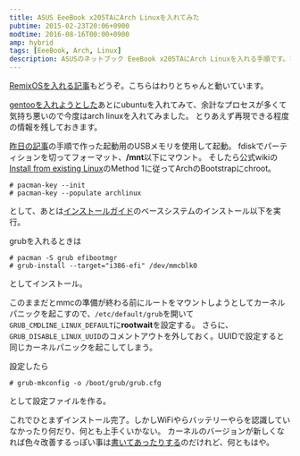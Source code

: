```yaml
---
title: ASUS EeeBook x205TAにArch Linuxを入れてみた
pubtime: 2015-02-23T20:06+0900
modtime: 2016-08-16T00:00+0900
amp: hybrid
tags: [EeeBook, Arch, Linux]
description: ASUSのネットブック EeeBook x205TAにArch Linuxを入れる手順です。ひとまずインストールが成功するまで書いてありますが、ドライバ回りはわりとトラブルが山積しています…。
---
```


<PS date="2016-08-16" level={1}>

<a href="/blog/2016/08/remixos-install-into-asus-x205ta">RemixOSを入れる記事</a>もどうぞ。こちらはわりとちゃんと動いています。

</PS>

[gentooを入れようとした](/blog/2015/02/gentoo-into-eeebook)あとにubuntuを入れてみて、余計なプロセスが多くて気持ち悪いので今度はarch linuxを入れてみました。
とりあえず再現できる程度の情報を残しておきます。

[昨日の記事](/blog/2015/02/gentoo-into-eeebook)の手順で作った起動用のUSBメモリを使用して起動。
fdiskでパーティションを切ってフォーマット、**/mnt**以下にマウント。
そしたら公式wikiの[Install from existing Linux](https://wiki.archlinux.org/index.php/Install_from_existing_Linux)のMethod 1に従ってArchのBootstrapにchroot。

```
# pacman-key --init
# pacman-key --populate archlinux
```
として、あとは[インストールガイド](https://wiki.archlinux.org/index.php/Installation_Guide_%%28日本語%%29)のベースシステムのインストール以下を実行。

grubを入れるときは
```
# pacman -S grub efibootmgr
# grub-install --target="i386-efi" /dev/mmcblk0
```
としてインストール。

このままだとmmcの準備が終わる前にルートをマウントしようとしてカーネルパニックを起こすので、`/etc/default/grub`を開いて`GRUB_CMDLINE_LINUX_DEFAULT`に**rootwait**を設定する。
さらに、`GRUB_DISABLE_LINUX_UUID`のコメントアウトを外しておく。UUIDで設定すると同じカーネルパニックを起こしてしまう。

設定したら
```
# grub-mkconfig -o /boot/grub/grub.cfg
```
として設定ファイルを作る。

これでひとまずインストール完了。しかしWiFiやらバッテリーやらを認識していなかったり何だり、何とも上手くいかない。
カーネルのバージョンが新しくなれば色々改善するっぽい事は[書いてあったりする](https://plus.google.com/communities/117853703024346186936)のだけれど、何ともはや。
